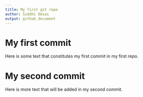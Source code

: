 ```yaml
---
title: My first git repo
author: Siddhi Desai
output: github_document
---
```


# My first commit

Here is some text that constitutes my first commit in my first repo.

# My second commit

Here is more text that will be added in my second commit.